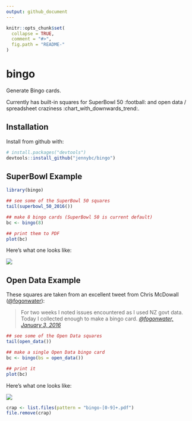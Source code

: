 ```yaml
---
output: github_document
---
```


<!-- README.md is generated from README.Rmd. Please edit that file -->

```r
knitr::opts_chunk$set(
  collapse = TRUE,
  comment = "#>",
  fig.path = "README-"
)
```

# bingo

Generate Bingo cards.

Currently has built-in squares for SuperBowl 50 :football: and open data / spreadsheet craziness :chart_with_downwards_trend:.

## Installation

Install from github with:

```r
# install.packages("devtools")
devtools::install_github("jennybc/bingo")
```

## SuperBowl Example

```r
library(bingo)

## see some of the SuperBowl 50 squares
tail(superbowl_50_2016())

## make 8 bingo cards (SuperBowl 50 is current default)
bc <- bingo(8)

## print them to PDF
plot(bc)
```

Here's what one looks like:

![](img/bingo-01-superbowl-50-2016.png)

## Open Data Example

These squares are taken from an excellent tweet from Chris McDowall ([\@fogonwater](https://twitter.com/fogonwater)):

> For two weeks I noted issues encountered as I used NZ govt data. Today I collected enough to make a bingo card. *[\@fogonwater, January 3, 2016](https://twitter.com/fogonwater/status/683785398112260097)*

```r
## see some of the Open Data squares
tail(open_data())

## make a single Open Data bingo card
bc <- bingo(bs = open_data())

## print it
plot(bc)
```

Here's what one looks like:

![](img/bingo-01-open-data.png)

```r
crap <- list.files(pattern = "bingo-[0-9]+.pdf")
file.remove(crap)
```
